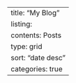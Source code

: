 ---
title: "My Blog"
listing: 
  contents: Posts
  type: grid 
  sort: "date desc" 
  categories: true 
---